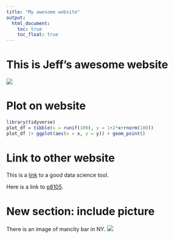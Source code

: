 ```yaml
---
title: "My awesome website"
output: 
  html_document:
    toc: true
    toc_float: true
---
```


# This is Jeff's awesome website

![](https://media.giphy.com/media/drXGoW1iudhKw/giphy.gif)

# Plot on website

```r
library(tidyverse)
plot_df = tibble(x = runif(100), y = 1+2*x+rnorm(100))
plot_df |> ggplot(aes(x = x, y = y)) + geom_point()
```

# Link to other website

This is a [link](http://www.google.com/) to a good data science tool.

Here is a link to [p8105](https://p8105.com/index.html).


# New section: include picture

There is an image of mancity bar in NY.
![](images/mancity.jpeg)
